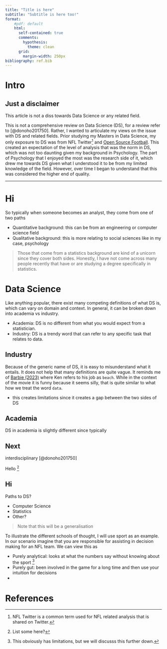 ```yaml
---
title: "Title is here"
subtitle: "Subtitle is here too!"
format:
    #pdf: default
    html: 
      self-contained: true
      comments: 
        hypothesis: 
          theme: clean
      grid: 
        margin-width: 250px
bibliography: ref.bib
---
```


# Intro 

::: {.callout-note appearance="simple"}

## Just a disclaimer

This article is not a diss towards Data Science or any related field.

:::

This is not a comprehensive review on Data Science (DS), for a review refer to [@donoho201750]. Rather, I wanted to articulate my views on the issue with DS and related fields. Prior studying my Masters in Data Science, my only exposure to DS was from NFL Twitter[^1] and [Open Source Football](https://www.opensourcefootball.com/). This created an expectation of the level of analysis that was the norm in DS, which was not too daunting given my background in Psychology. The part of Psychology that I enjoyed the most was the research side of it, which drew me towards DS given what I understood it to be from my limited knowledge of the field. However, over time I began to understand that this was considered the higher end of quality. 

---

[^1]: NFL Twitter is a common term used for NFL related analysis that is shared on Twitter.  

# Hi

So typically when someone becomes an analyst, they come from one of two paths

- Quantitative background: this can be from an engineering or computer science field
- Qualitative background: this is more relating to social sciences like in my case, psychology

> Those that come from a statistics background are kind of a unicorn since they cover both sides. Honestly, I have not come across many people recently that have or are studying a degree specifically in statistics.

# Data Science



Like anything popular, there exist many competing definitions of what DS is, which can vary on domain and context. In general, it can be broken down into academia vs industry. 

- Academia: DS is no different from what you would expect from a statistician. 
- Industry: DS is a trendy word that can refer to any specific task that relates to data.

## Industry

Because of the generic name of DS, it is easy to misunderstand what it entails. It does not help that many definitions are quite vague. It reminds me of [Barbie (2023)](https://www.imdb.com/title/tt1517268/) where Ken refers to his job as `beach`. While in the context of the movie it is funny because it seems silly, that is quite similar to what how we treat the word `data`. 

- this creates limitations since it creates a gap between the two sides of DS

## Academia

DS in academia is slightly different since typically

## Next

interdisciplinary [@donoho201750]

Hello [^2]

[^2]: List some here?

## Hi

Paths to DS?

- Computer Science
- Statistics
- Other?

> Note that this will be a generalisation

To illustrate the different schools of thought, I will use sport as an example. In our scenario imagine that you are responsible for assisting in decision making for an NFL team. We can view this as 

- Purely analytical: looks at what the numbers say without knowing about the sport [^3]
- Purely gut: been involved in the game for a long time and then use your intuition for decisions
- 



[^3]: This obviously has limitations, but we will discusss this further down.

# References

::: {#refs}
:::